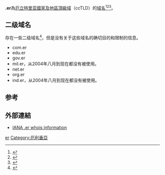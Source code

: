 {{expand English|time=2018-04-01T09:17:17+00:00}}

'''.er'''為[[厄立特里亚|厄立特里亚]][[國家及地區頂級域|國家及地區頂級域]]（ccTLD）的[[域名|域名]]<ref>{{Cite book|title=常用电脑词语速查手册|last=何弘主编|first=|publisher=西安：西安出版社|date=2000-07|isbn=7-80594-644-2|location=|pages=201-202}}</ref><ref>{{Cite book|title=英德汉广播电视技术词典|last=（德）赫伯特·蒂尔曼（Herbert Tillmann）编；梁瑛等译|first=|publisher=北京：中国广播电视出版社|year=2002|isbn=7-5043-3793-5|location=|pages=440-442}}</ref><ref>{{Cite book|title=大学计算机基础|last=刘丕娥主编|first=|publisher=哈尔滨：哈尔滨工业大学出版社|year=2010|isbn=978-7-5603-3056-3|location=|pages=342-345}}</ref>。

== 二级域名 ==

存在一些二级域名<ref>{{cite web |url=http://www.robert.net/ccTLD/ER |title=ER Zone File |work=Robert Baskerville's ccTLD analysis data |date=2007-12-28 |accessdate=2007-12-28 |archiveurl=https://web.archive.org/web/20080119124018/http://www.robert.net/ccTLD/ER |archivedate=2008-01-19 |deadurl=yes |df= }}</ref>，但是没有关于这些域名的确切目的和限制的信息。
* com.er
* edu.er
* gov.er
* mil.er，从2004年八月到现在都没有被使用。
* net.er
* org.er
* ind.er，从2004年八月到现在都没有被使用。

== 参考 ==
{{reflist}}

== 外部連結 ==

* [http://www.iana.org/root-whois/er.htm IANA .er whois information]{{Wayback|url=http://www.iana.org/root-whois/er.htm |date=20060428172004 }}

{{CcTLD}}

[[Category:國家及地區頂級域|er]]
[[Category:厄利垂亞|Category:厄利垂亞]]